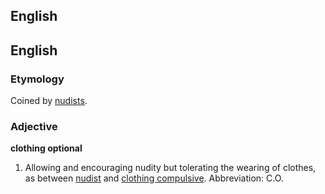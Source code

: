 ==English==

==English==

===Etymology===
Coined by [[nudist]]s.

===Adjective===
'''clothing optional'''

#Allowing and encouraging nudity but tolerating the wearing of clothes, as between [[nudist]] and [[clothing compulsive]]. Abbreviation: C.O.